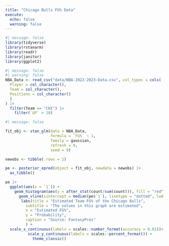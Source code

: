 ```yaml
---
title: "Chicago Bulls FG% Data"
execute: 
  echo: false
  warning: false
---
```


```r
#| message: false
library(tidyverse)
library(rstanarm)
library(readr)
library(janitor)
library(ggplot2)
```

```r
#| message: false
#| warning: false
NBA_Data <- read_csv("data/NBA-2022-2023-Data.csv", col_types = cols(
  Player = col_character(),
  Team = col_character(),
  Positions = col_character()
  )
) |> 
  filter(Team == "CHI") |>
    filter(`GP` > 10)
```

```r
#| message: false

fit_obj <- stan_glm(data = NBA_Data, 
                    formula = `FG%` ~ 1, 
                    family = gaussian, 
                    refresh = 0,
                    seed = 9)

newobs <- tibble(.rows = 1)

pe <- posterior_epred(object = fit_obj, newdata = newobs) |> 
  as_tibble()
```

```r
pe |> 
  ggplot(aes(x = `1`)) +
    geom_histogram(aes(y = after_stat(count/sum(count))), fill = "red", color = "black", bins = 100) +
      geom_vline(xintercept = median(pe$`1`), linetype = "dotted", lwd = 1.5) + 
       labs(title = "Estimated Team FG% of the Chicago Bulls",
         subtitle = "The values in this graph are estimated",
         x = "Estimated FG%",
         y = "Probability",
         caption = "Source: FantasyPros"
         ) +
  scale_x_continuous(labels = scales::number_format(accuracy = 0.01))+
          scale_y_continuous(labels = scales::percent_format()) +
            theme_classic()
```
